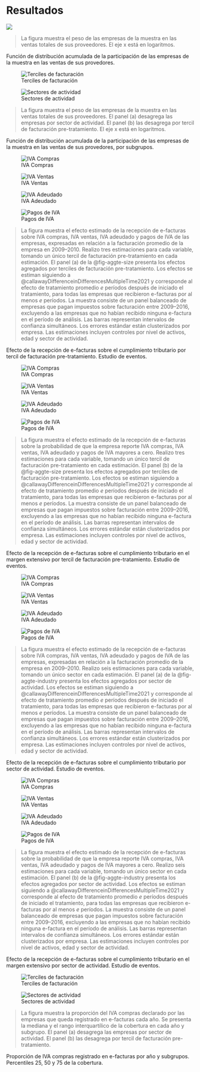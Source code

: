 # Resultados

::: {#fig-small-players}

![](../../out/figures/small_players.all.png)

> \scriptsize \textbf{Notas:} La figura muestra el peso de las empresas de la muestra en las ventas totales de sus proveedores. El eje x está en logaritmos.

Función de distribución acumulada de la participación de las empresas de la muestra en las ventas de sus provedores.
:::

::: {#fig-small-players-by layout="[[1,1], 1]"}

![Terciles de facturación](../../out/figures/small_players.by_size.png)

![Sectores de actividad](../../out/figures/small_players.by_industry.png)

> \scriptsize \textbf{Notas:} La figura muestra el peso de las empresas de la muestra en las ventas totales de sus proveedores. El panel (a) desagrega las empresas por sector de actividad. El panel (b) las desagrega por tercil de facturación pre-tratamiento. El eje x está en logaritmos.

Función de distribución acumulada de la participación de las empresas de la muestra en las ventas de sus provedores, por subgrupos.
:::

::: {#fig-did-y-size-es1 layout="[[1,1], [1,1], [1]]"}

![IVA Compras](../../out/figures/did.y.by_size.Scaled1vatPurchasesK.S3_bal_ctrl_nyt16.png)

![IVA Ventas](../../out/figures/did.y.by_size.Scaled1vatSalesK.S3_bal_ctrl_nyt16.png)

![IVA Adeudado](../../out/figures/did.y.by_size.Scaled1netVatLiabilityK.S3_bal_ctrl_nyt16.png)

![Pagos de IVA](../../out/figures/did.y.by_size.Scaled1vatPaidK.S3_bal_ctrl_nyt16.png)

> \scriptsize \textbf{Notas:} La figura muestra el efecto estimado de la recepción de e-facturas sobre IVA compras, IVA ventas, IVA adeudado y pagos de IVA de las empresas, expresadas en relación a la facturación promedio de la empresa en 2009–2010. Realizo tres estimaciones para cada variable, tomando un único tercil de facturación pre-tratamiento en cada estimación. El panel (a) de la @fig-aggte-size presenta los efectos agregados por terciles de facturación pre-tratamiento. Los efectos se estiman siguiendo a @callawayDifferenceinDifferencesMultipleTime2021 y corresponde al efecto de tratamiento promedio $e$ períodos después de iniciado el tratamiento, para todas las empresas que recibieron e-facturas por al menos $e$ períodos. La muestra consiste de un panel balanceado de empresas que pagan impuestos sobre facturación entre 2009–2016, excluyendo a las empresas que no habían recibido ninguna e-factura en el período de análisis. Las barras representan intervalos de confianza simultáneos. Los errores estándar están clusterizados por empresa. Las estimaciones incluyen controles por nivel de activos, edad y sector de actividad.

Efecto de la recepción de e-facturas sobre el cumplimiento tributario por tercil de facturación pre-tratamiento. Estudio de eventos.
:::

::: {#fig-did-y-size-es2 layout="[[1,1], [1,1], [1]]"}

![IVA Compras](../../out/figures/did.y.by_size.vatPurchases0.S3_bal_ctrl_nyt16.png)

![IVA Ventas](../../out/figures/did.y.by_size.vatSales0.S3_bal_ctrl_nyt16.png)

![IVA Adeudado](../../out/figures/did.y.by_size.netVatLiability0.S3_bal_ctrl_nyt16.png)

![Pagos de IVA](../../out/figures/did.y.by_size.vatPaid0.S3_bal_ctrl_nyt16.png)

> \scriptsize \textbf{Notas:} La figura muestra el efecto estimado de la recepción de e-facturas sobre la probabilidad de que la empresa reporte IVA compras, IVA ventas, IVA adeudado y pagos de IVA mayores a cero. Realizo tres estimaciones para cada variable, tomando un único tercil de facturación pre-tratamiento en cada estimación. El panel (b) de la @fig-aggte-size presenta los efectos agregados por terciles de facturación pre-tratamiento. Los efectos se estiman siguiendo a @callawayDifferenceinDifferencesMultipleTime2021 y corresponde al efecto de tratamiento promedio $e$ períodos después de iniciado el tratamiento, para todas las empresas que recibieron e-facturas por al menos $e$ períodos. La muestra consiste de un panel balanceado de empresas que pagan impuestos sobre facturación entre 2009–2016, excluyendo a las empresas que no habían recibido ninguna e-factura en el período de análisis. Las barras representan intervalos de confianza simultáneos. Los errores estándar están clusterizados por empresa. Las estimaciones incluyen controles por nivel de activos, edad y sector de actividad.

Efecto de la recepción de e-facturas sobre el cumplimiento tributario en el margen extensivo por tercil de facturación pre-tratamiento. Estudio de eventos.
:::

::: {#fig-did-y-industry-es1 layout="[[1,1], [1,1], [1]]"}

![IVA Compras](../../out/figures/did.y.by_industry.Scaled1vatPurchasesK.S3_bal_ctrl_nyt16.png)

![IVA Ventas](../../out/figures/did.y.by_industry.Scaled1vatSalesK.S3_bal_ctrl_nyt16.png)

![IVA Adeudado](../../out/figures/did.y.by_industry.Scaled1netVatLiabilityK.S3_bal_ctrl_nyt16.png)

![Pagos de IVA](../../out/figures/did.y.by_industry.Scaled1vatPaidK.S3_bal_ctrl_nyt16.png)

> \scriptsize \textbf{Notas:} La figura muestra el efecto estimado de la recepción de e-facturas sobre IVA compras, IVA ventas, IVA adeudado y pagos de IVA de las empresas, expresadas en relación a la facturación promedio de la empresa en 2009–2010. Realizo seis estimaciones para cada variable, tomando un único sector en cada estimación. El panel (a) de la @fig-aggte-industry presenta los efectos agregados por sector de actividad. Los efectos se estiman siguiendo a @callawayDifferenceinDifferencesMultipleTime2021 y corresponde al efecto de tratamiento promedio $e$ períodos después de iniciado el tratamiento, para todas las empresas que recibieron e-facturas por al menos $e$ períodos. La muestra consiste de un panel balanceado de empresas que pagan impuestos sobre facturación entre 2009–2016, excluyendo a las empresas que no habían recibido ninguna e-factura en el período de análisis. Las barras representan intervalos de confianza simultáneos. Los errores estándar están clusterizados por empresa. Las estimaciones incluyen controles por nivel de activos, edad y sector de actividad.

Efecto de la recepción de e-facturas sobre el cumplimiento tributario por sector de actividad. Estudio de eventos.
:::

::: {#fig-did-y-industry-es2 layout="[[1,1], [1,1], [1]]"}

![IVA Compras](../../out/figures/did.y.by_industry.vatPurchases0.S3_bal_ctrl_nyt16.png)

![IVA Ventas](../../out/figures/did.y.by_industry.vatSales0.S3_bal_ctrl_nyt16.png)

![IVA Adeudado](../../out/figures/did.y.by_industry.netVatLiability0.S3_bal_ctrl_nyt16.png)

![Pagos de IVA](../../out/figures/did.y.by_industry.vatPaid0.S3_bal_ctrl_nyt16.png)

> \scriptsize \textbf{Notas:} La figura muestra el efecto estimado de la recepción de e-facturas sobre la probabilidad de que la empresa reporte IVA compras, IVA ventas, IVA adeudado y pagos de IVA mayores a cero. Realizo seis estimaciones para cada variable, tomando un único sector en cada estimación. El panel (b) de la @fig-aggte-industry presenta los efectos agregados por sector de actividad. Los efectos se estiman siguiendo a @callawayDifferenceinDifferencesMultipleTime2021 y corresponde al efecto de tratamiento promedio $e$ períodos después de iniciado el tratamiento, para todas las empresas que recibieron e-facturas por al menos $e$ períodos. La muestra consiste de un panel balanceado de empresas que pagan impuestos sobre facturación entre 2009–2016, excluyendo a las empresas que no habían recibido ninguna e-factura en el período de análisis. Las barras representan intervalos de confianza simultáneos. Los errores estándar están clusterizados por empresa. Las estimaciones incluyen controles por nivel de activos, edad y sector de actividad.

Efecto de la recepción de e-facturas sobre el cumplimiento tributario en el margen extensivo por sector de actividad. Estudio de eventos.
:::

::: {#fig-reception-intensity-by layout="[[1,1], 1]"}

![Terciles de facturación](../../out/figures/reception_intensity.by_size.png)

![Sectores de actividad](../../out/figures/reception_intensity.by_industry.png)

> \scriptsize \textbf{Notas:} La figura muestra la proporción del IVA compras declarado por las empresas que queda registrado en e-facturas cada año. Se presenta la mediana y el rango interquartílico de la cobertura en cada año y subgrupo. El panel (a) desagrega las empresas por sector de actividad. El panel (b) las desagrega por tercil de facturación pre-tratamiento. 

Proporción de IVA compras registrado en e-facturas por año y subgrupos. Percentiles 25, 50 y 75 de la cobertura.
:::
